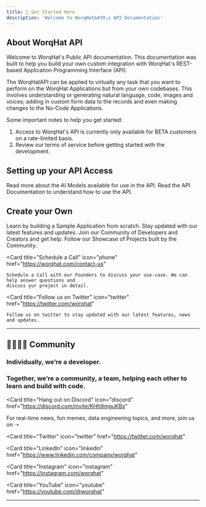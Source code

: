 ```yaml
---
title: 🚀 Get Started Here
description: 'Welcome to WorqHat&#39;s API Documentation'
---
```


## About WorqHat API

Welcome to WorqHat's Public API documentation.
This documentation was built to help you build your own custom integration with WorqHat's
REST-based Application Programming Interface (API).

The WorqHatAPI can be applied to virtually any task that you want to perform on the WorqHat Applications but from your own codebases. This involves understanding or generating natural language, code, images and voices; adding in custom form data to the records and even making changes to the No-Code Applications.

Some important notes to help you get started:

1) Access to WorqHat's API is currently only available for BETA customers on a rate-limited
basis.
2) Review our terms of service before getting started with the development.

## Setting up your API Access

<CardGroup cols={2}>
  <Card
    title="Read More about the AI Models"
    icon="microchip-ai"
    href="/ai-models/text-generation-ai/aicon-v2-textgen"
  >
    Read more about the AI Models available for use in the API.
  </Card>
  <Card
    title="Read the API Documentation"
    icon="image"
    href="/api-reference/authentication"
  >
    Read the API Documentation to understand how to use the API.
  </Card>
</CardGroup>

## Create your Own

<CardGroup cols={2}>
  <Card
    title="Quickstart Guide"
    icon="palette"
    href="/learner-academy/about/welcome"
  >
    Learn by building a Sample Application from scratch.
  </Card>
  <Card
    title="Read about our Regular Updates"
    icon="code"
    href="https://updates.worqhat.com"
  >
    Stay updated with our latest features and updates.
  </Card>
  <Card
    title="Join our Community"
    icon="user-group-simple"
    href="https://discord.com/invite/KHh9mguKBx"
  >
    Join our Community of Developers and Creators and get help.
  </Card>
  <Card
    title="Get Inspiration"
    icon="stars"
    href="https://instagram.com/worqhat"
  >
    Follow our Showcase of Projects built by the Community.
  </Card>

  <Card
    title="Schedule a Call"
    icon="phone"
    href="https://worqhat.com/contact-us"
  >
    Schedule a Call with our Founders to discuss your use-case. We can help answer questions and
    discuss yur project in detail.
  </Card>

  <Card
    title="Follow us on Twitter"
    icon="twitter"
    href="https://twitter.com/worqhat"
  >
    Follow us on twitter to stay updated with our latest features, news and updates.
  </Card>
</CardGroup>

---
## 👨‍👩‍👧‍👦 Community

### Individually, we’re a developer.
### Together, we’re a community, a team, helping each other to learn and build with code.

<Card
  title="Hang out on Discord"
  icon="discord"
  href="https://discord.com/invite/KHh9mguKBx"
>
  For real-time news, fun memes, data engineering topics, and more, join us on ➝

</Card>


<Card
  title="Twitter"
  icon="twitter"
  href="https://twitter.com/worqhat"
></Card>

<Card
  title="LinkedIn"
  icon="linkedin"
  href="https://www.linkedin.com/company/worqhat"
></Card>

<Card
  title="Instagram"
  icon="instagram"
  href="https://instagram.com/worqhat"
></Card>
<Card
  title="YouTube"
  icon="youtube"
  href="https://youtube.com/@worqhat"
></Card>

---
